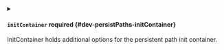 

<PartialPath />


<PartialVolumePath />


<PartialReadOnly />


<PartialSkipPopulate />



<details className="config-field" data-expandable="true">
<summary>

#### `initContainer` <span className="config-field-required" data-required="false">required</span> <span className="config-field-type"></span> <span className="config-field-default"></span> <span className="config-field-enum"></span> {#dev-persistPaths-initContainer}

InitContainer holds additional options for the persistent path init container.

</summary>

<PartialInitContainerreference />


</details>
